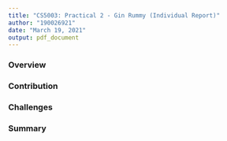 ```yaml
---
title: "CS5003: Practical 2 - Gin Rummy (Individual Report)"
author: "190026921"
date: "March 19, 2021"
output: pdf_document
---
```


### Overview

### Contribution

### Challenges

### Summary
